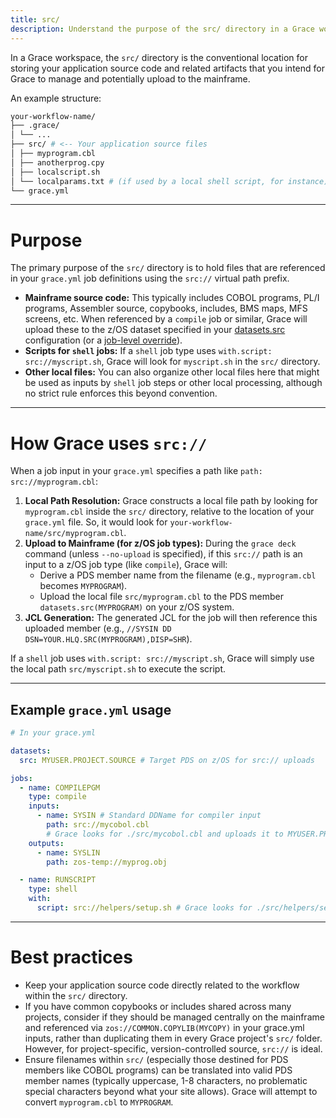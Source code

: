 ```yaml
---
title: src/
description: Understand the purpose of the src/ directory in a Grace workflow.
---
```


In a Grace workspace, the `src/` directory is the conventional location for storing your application source code and related artifacts that you intend for Grace to manage and potentially upload to the mainframe.

An example structure:

```sh
your-workflow-name/
├── .grace/
│ └── ...
├── src/ # <-- Your application source files
│ ├── myprogram.cbl
│ ├── anotherprog.cpy
│ ├── localscript.sh
│ └── localparams.txt # (if used by a local shell script, for instance)
└── grace.yml
```

---

# Purpose

The primary purpose of the `src/` directory is to hold files that are referenced in your `grace.yml` job definitions using the `src://` virtual path prefix.

- **Mainframe source code:** This typically includes COBOL programs, PL/I programs, Assembler source, copybooks, includes, BMS maps, MFS screens, etc. When referenced by a `compile` job or similar, Grace will upload these to the z/OS dataset specified in your [datasets.src](/docs/yaml-spec/datasets#src) configuration (or a [job-level override](/docs/yaml-spec/jobs#overrides)).
- **Scripts for `shell` jobs:** If a `shell` job type uses `with.script: src://myscript.sh`, Grace will look for `myscript.sh` in the `src/` directory.
- **Other local files:** You can also organize other local files here that might be used as inputs by `shell` job steps or other local processing, although no strict rule enforces this beyond convention.

---

# How Grace uses `src://`

When a job input in your `grace.yml` specifies a path like `path: src://myprogram.cbl`:

1.  **Local Path Resolution:** Grace constructs a local file path by looking for `myprogram.cbl` inside the `src/` directory, relative to the location of your `grace.yml` file. So, it would look for `your-workflow-name/src/myprogram.cbl`.
2.  **Upload to Mainframe (for z/OS job types):** During the `grace deck` command (unless `--no-upload` is specified), if this `src://` path is an input to a z/OS job type (like `compile`), Grace will:
    - Derive a PDS member name from the filename (e.g., `myprogram.cbl` becomes `MYPROGRAM`).
    - Upload the local file `src/myprogram.cbl` to the PDS member `datasets.src(MYPROGRAM)` on your z/OS system.
3.  **JCL Generation:** The generated JCL for the job will then reference this uploaded member (e.g., `//SYSIN DD DSN=YOUR.HLQ.SRC(MYPROGRAM),DISP=SHR`).

If a `shell` job uses `with.script: src://myscript.sh`, Grace will simply use the local path `src/myscript.sh` to execute the script.

---

## Example `grace.yml` usage

```yaml
# In your grace.yml

datasets:
  src: MYUSER.PROJECT.SOURCE # Target PDS on z/OS for src:// uploads

jobs:
  - name: COMPILEPGM
    type: compile
    inputs:
      - name: SYSIN # Standard DDName for compiler input
        path: src://mycobol.cbl
        # Grace looks for ./src/mycobol.cbl and uploads it to MYUSER.PROJECT.SOURCE(MYCOBOL)
    outputs:
      - name: SYSLIN
        path: zos-temp://myprog.obj

  - name: RUNSCRIPT
    type: shell
    with:
      script: src://helpers/setup.sh # Grace looks for ./src/helpers/setup.sh locally
```

---

# Best practices

- Keep your application source code directly related to the workflow within the `src/` directory.
- If you have common copybooks or includes shared across many projects, consider if they should be managed centrally on the mainframe and referenced via `zos://COMMON.COPYLIB(MYCOPY)` in your grace.yml inputs, rather than duplicating them in every Grace project's `src/` folder. However, for project-specific, version-controlled source, `src://` is ideal.
- Ensure filenames within `src/` (especially those destined for PDS members like COBOL programs) can be translated into valid PDS member names (typically uppercase, 1-8 characters, no problematic special characters beyond what your site allows). Grace will attempt to convert `myprogram.cbl` to `MYPROGRAM`.
